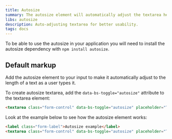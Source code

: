 ```yaml
---
title: Autosize
summary: The autosize element will automatically adjust the textarea height and make it easier for users to follow as they type.
libs: autosize
description: Auto-adjusting textarea for better usability.
tags: docs
---
```


To be able to use the autosize in your application you will need to install the autosize dependency with `npm install autosize`.

## Default markup

Add the autosize element to your input to make it automatically adjust to the length of a text as a user types it. 

To create autosize textarea, add the `data-bs-toggle="autosize"` attribute to the textarea element:

```html
<textarea class="form-control" data-bs-toggle="autosize" placeholder="Type something…"></textarea>
```

Look at the example below to see how the autosize element works:

```html example centered columns={1} scrollable height="20rem"
<label class="form-label">Autosize example</label>
<textarea class="form-control" data-bs-toggle="autosize" placeholder="Type something…"></textarea>
```
